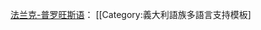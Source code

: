 <includeonly>[[法兰克-普罗旺斯语]]：{{lang|frp|{{{1|}}}}}</includeonly><noinclude>
{{Documentation|Template:Lang-x/doc}}
[[Category:義大利語族多語言支持模板]
</noinclude>